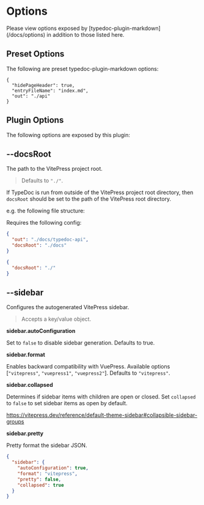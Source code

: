 
# Options

<Callout type="info">
  Please view options exposed by [typedoc-plugin-markdown](/docs/options) in
  addition to those listed here.
</Callout>

## Preset Options

The following are preset typedoc-plugin-markdown options:

```json"
{
  "hidePageHeader": true,
  "entryFileName": "index.md",
  "out": "./api"
}
```

## Plugin Options

The following options are exposed by this plugin:

## --docsRoot

<Callout emoji="💡">The path to the VitePress project root.</Callout>

> Defaults to `"./"`.

If TypeDoc is run from outside of the VitePress project root directory, then `docsRoot` should be set to the path of the VitePress root directory.

e.g. the following file structure:

<FileTree>
  <FileTree.File name="package.json" />
  <FileTree.File name="typedoc.json" />
  <FileTree.Folder name="docs" defaultOpen>
    <FileTree.Folder name=".vitepress" defaultOpen></FileTree.Folder>
    <FileTree.Folder name="typedoc-api" defaultOpen>
      <FileTree.File name="index.md" />
    </FileTree.Folder>
  </FileTree.Folder>
</FileTree>

Requires the following config:

```json filename="typedoc.json"
{
  "out": "./docs/typedoc-api",
  "docsRoot": "./docs"
}
```

```json filename="typedoc.json"
{
  "docsRoot": "./"
}
```

## --sidebar

<Callout emoji="💡">Configures the autogenerated VitePress sidebar.</Callout>

> Accepts a key/value object.

**sidebar.autoConfiguration**

Set to `false` to disable sidebar generation. Defaults to true.

**sidebar.format**

Enables backward compatibility with VuePress. Available options [`"vitepress"`, `"vuepress1"`, `"vuepress2"`]. Defaults to `"vitepress"`.

**sidebar.collapsed**

Determines if sidebar items with children are open or closed. Set `collapsed` to `false` to set sidebar items as open by default.

https://vitepress.dev/reference/default-theme-sidebar#collapsible-sidebar-groups

**sidebar.pretty**

Pretty format the sidebar JSON.

```json filename="typedoc.json"
{
  "sidebar": {
    "autoConfiguration": true,
    "format": "vitepress",
    "pretty": false,
    "collapsed": true
  }
}
```
